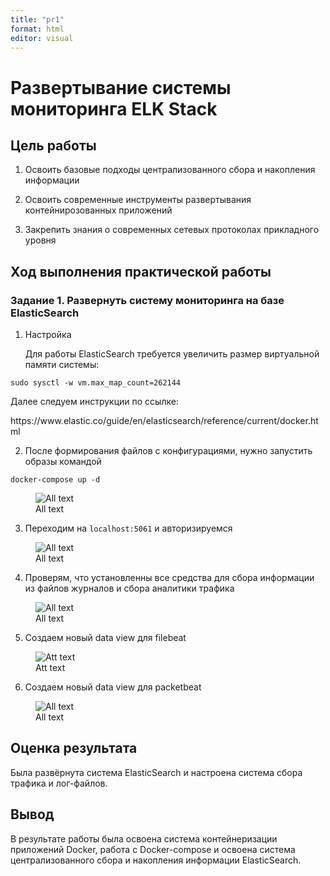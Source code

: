 ---
title: "pr1"
format: html
editor: visual
---

# Развертывание системы мониторинга ELK Stack

## Цель работы

1. Освоить базовые подходы централизованного сбора и накопления информации

2. Освоить современные инструменты развертывания контейнирозованных приложений

3. Закрепить знания о современных сетевых протоколах прикладного уровня

## Ход выполнения практической работы

### Задание 1. Развернуть систему мониторинга на базе ElasticSearch

1. Настройка

    Для работы ElasticSearch требуется увеличить размер виртуальной памяти системы:

```()
sudo sysctl -w vm.max_map_count=262144
```

Далее следуем инструкции по ссылке:

https://www.elastic.co/guide/en/elasticsearch/reference/current/docker.html

2. После формирования файлов с конфигурациями, нужно запустить образы командой

```()
docker-compose up -d
```

![All text](./screens/s1.png)

3. Переходим на `localhost:5061` и авторизируемся

![All text](./screens/s2.png)

4. Проверям, что установленны все средства для сбора информации из файлов журналов и сбора аналитики трафика

![All text](./screens/s3.png)

5. Создаем новый data view для filebeat

![Att text](./screens/s4.png)

6. Создаем новый data view для packetbeat

![All text](./screens/s5.png)

## Оценка результата

Была развёрнута система ElasticSearch и настроена система сбора трафика и лог-файлов.

## Вывод

В результате работы была освоена система контейнеризации приложений Docker, работа с Docker-compose и освоена система централизованного сбора и накопления информации ElasticSearch.

